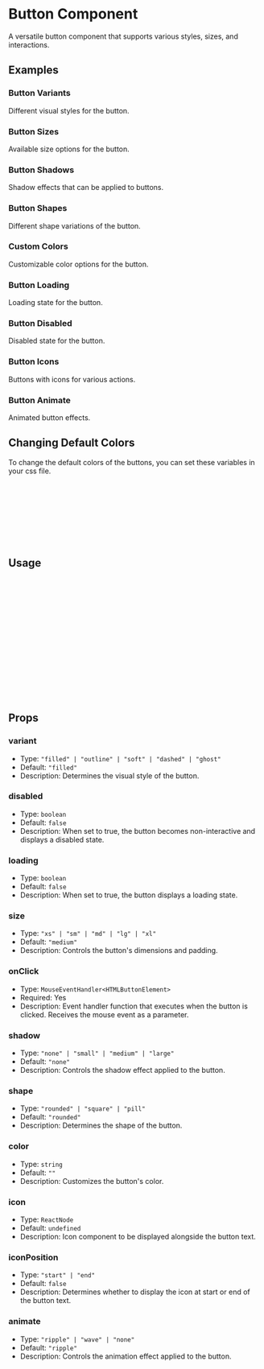 
<Meta of={Button} title="Button" />

# Button Component

A versatile button component that supports various styles, sizes, and interactions.

## Examples

### Button Variants

Different visual styles for the button.

<Canvas of={Button.Variants} />

### Button Sizes

Available size options for the button.

<Canvas of={Button.Sizes} />

### Button Shadows

Shadow effects that can be applied to buttons.

<Canvas of={Button.Shadows} />

### Button Shapes

Different shape variations of the button.

<Canvas of={Button.Shapes} />

### Custom Colors

Customizable color options for the button.

<Canvas of={Button.CustomColors} />

### Button Loading

Loading state for the button.

<Canvas of={Button.Loading} />

### Button Disabled

Disabled state for the button.

<Canvas of={Button.Disabled} />

### Button Icons

Buttons with icons for various actions.

<Canvas of={Button.Icon} />

### Button Animate

Animated button effects.

<Canvas of={Button.Animate} />

## Changing Default Colors

To change the default colors of the buttons, you can set these variables in your css file.

```css
:root {
  --button-filled: #4a90e2;
  --button-soft: #ff6b6b;
  --button-outline: #50c878;
  --button-dashed: #9b59b6;
  --button-ghost: #f39c12;
  --button-link: #e74c3c;
}
```

## Usage

```jsx
import { Button } from "tiny-bricks-ui";

const Example = () => {
  return (
    <Button
      size="small"
      variant="filled"
      className="custom-button-classes"
      onClick={() => console.log("Clicked")}
    >
      Button
    </Button>
  );
};

export default Example;
```

## Props

### variant

- Type: `"filled" | "outline" | "soft" | "dashed" | "ghost"`
- Default: `"filled"`
- Description: Determines the visual style of the button.

### disabled

- Type: `boolean`
- Default: `false`
- Description: When set to true, the button becomes non-interactive and displays a disabled state.

### loading

- Type: `boolean`
- Default: `false`
- Description: When set to true, the button displays a loading state.

### size

- Type: `"xs" | "sm" | "md" | "lg" | "xl"`
- Default: `"medium"`
- Description: Controls the button's dimensions and padding.

### onClick

- Type: `MouseEventHandler<HTMLButtonElement>`
- Required: Yes
- Description: Event handler function that executes when the button is clicked. Receives the mouse event as a parameter.

### shadow

- Type: `"none" | "small" | "medium" | "large"`
- Default: `"none"`
- Description: Controls the shadow effect applied to the button.

### shape

- Type: `"rounded" | "square" | "pill"`
- Default: `"rounded"`
- Description: Determines the shape of the button.

### color

- Type: `string`
- Default: `""`
- Description: Customizes the button's color.

### icon

- Type: `ReactNode`
- Default: `undefined`
- Description: Icon component to be displayed alongside the button text.

### iconPosition

- Type: `"start" | "end"`
- Default: `false`
- Description: Determines whether to display the icon at start or end of the button text.

### animate

- Type: `"ripple" | "wave" | "none"`
- Default: `"ripple"`
- Description: Controls the animation effect applied to the button.
